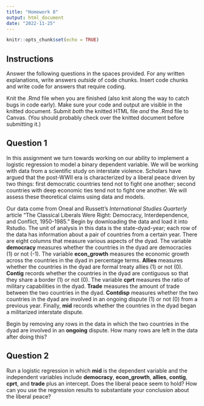 ```yaml
---
title: "Homework 8"
output: html_document
date: "2022-11-25"
---
```


```r
knitr::opts_chunk$set(echo = TRUE)
```

## Instructions

Answer the following questions in the spaces provided. For any written explanations, write answers *outside* of code chunks. Insert code chunks and write code for answers that require coding.

Knit the .Rmd file when you are finished (also knit along the way to catch bugs in code early). Make sure your code and output are visible in the knitted document. Submit *both* the knitted HTML file *and* the .Rmd file to Canvas. (You should probably check over the knitted document before submitting it.)

## Question 1

In this assignment we turn towards working on our ability to implement a logistic regression to model a binary dependent variable.  We will be working with data from a scientific study on interstate violence.  Scholars have argued that the post-WWII era is characterized by a liberal peace driven by two things: first democratic countries tend not to fight one another; second countries with deep economic ties tend not to fight one another.  We will assess these theoretical claims using data and models.

Our data come from Oneal and Russett's *International Studies Quarterly* article "The Classical Liberals Were Right: Democracy, Interdependence, and Conflict, 1950-1985."  Begin by downloading the data and load it into Rstudio.  The unit of analysis in this data is the state-dyad-year; each row of the data has information about a pair of countries from a certain year.  There are eight columns that measure various aspects of the dyad.  The variable **democracy** measures whether the countries in the dyad are democracies (1) or not (-1).  The variable **econ_growth** measures the economic growth across the countries in the dyad in percentage terms.  **Allies** measures whether the countries in the dyad are formal treaty allies (1) or not (0).  **Contig** records whether the countries in the dyad are contiguous so that they share a border (1) or not (0).  The variable **cprt** measures the ratio of military capabilities in the dyad.  **Trade** measures the amount of trade between the two countries in the dyad.  **Contdisp** measures whether the two countries in the dyad are involved in an ongoing dispute (1) or not (0) from a previous year.  Finally, **mid** records whether the countries in the dyad began a militarized interstate dispute.

Begin by removing any rows in the data in which the two countries in the dyad are involved in an **ongoing** dispute.  How many rows are left in the data after doing this?

## Question 2

Run a logistic regression in which **mid** is the dependent variable and the independent variables include **democracy**, **econ_growth**, **allies**, **contig**, **cprt**, and **trade** plus an intercept.  Does the liberal peace seem to hold?  How can you use the regression results to substantiate your conclusion about the liberal peace?


